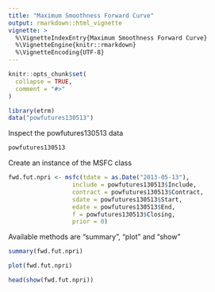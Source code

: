 ```yaml
---
title: "Maximum Smoothness Forward Curve"
output: rmarkdown::html_vignette
vignette: >
  %\VignetteIndexEntry{Maximum Smoothness Forward Curve}
  %\VignetteEngine{knitr::rmarkdown}
  %\VignetteEncoding{UTF-8}
---
```


```r
knitr::opts_chunk$set(
  collapse = TRUE,
  comment = "#>"
)
```

```r
library(etrm)
data("powfutures130513")
```

Inspect the powfutures130513 data
```r
powfutures130513
```

Create an instance of the MSFC class
```r
fwd.fut.npri <- msfc(tdate = as.Date("2013-05-13"),
                  include = powfutures130513$Include,
                  contract = powfutures130513$Contract,
                  sdate = powfutures130513$Start,
                  edate = powfutures130513$End,
                  f = powfutures130513$Closing,
                  prior = 0)
```

Available methods are "summary", "plot" and "show"
```r
summary(fwd.fut.npri)
```

```r
plot(fwd.fut.npri)
```

```r
head(show(fwd.fut.npri))
```

